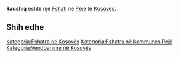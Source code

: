 {{Fshat në Kosovës
 | Emri                = Raushiq
 | EmriAlt                = Raush,Raushi,Raushic,Raushiq,Raushiqi,Rausic,Raušić,Rrafshi,Stari Rausic,Stari Raušić,Раушић
 | Emri (Rasa dhanore) = 
 | Figura              = 
 | Shteti              = Kosovës
 | Komuna              = Pejë
 | Kodi postar         = 
 | Sipërfaqja          = 

 | Popullsia           = 4

 | Regj. i popullsisë  = 
 | Dend. e popullsisë  = 
 | Faqja zyrtare       = 
 <!--- Koordinatat ----> 
 | Gjerësia            = 42.615
 | Gjatësia            = 20.31167
 | Lartësia            = 
}}
'''Raushiq''' është një [[Fshati]] në [[Pejë]] të [[Kosovës]].

<!-- == Gjeografia == -->
<!-- == Historia == -->
<!-- == Demografia == -->
== Shih edhe ==
{{Komuna Pejë}}
{{Kosovo-Administrata-Cung}}

[[Kategoria:Fshatra në Kosovës]]
[[Kategoria:Fshatra në Kommunes Pejë]]
[[Kategoria:Vendbanime në Kosovës]]